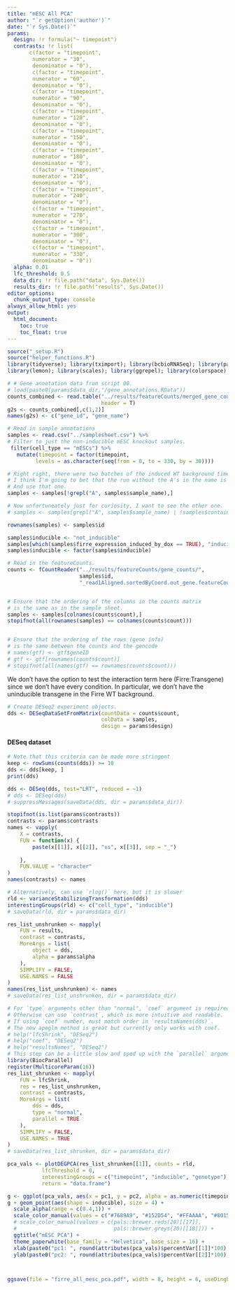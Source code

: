 ```yaml
---
title: "mESC All PCA"
author: "`r getOption('author')`"
date: "`r Sys.Date()`"
params:
  design: !r formula("~ timepoint")
  contrasts: !r list(
       c(factor = "timepoint",
        numerator = "30",
        denominator = "0"),
        c(factor = "timepoint",
        numerator = "60",
        denominator = "0"),
        c(factor = "timepoint",
        numerator = "90",
        denominator = "0"),
        c(factor = "timepoint",
        numerator = "120",
        denominator = "0"),
        c(factor = "timepoint",
        numerator = "150",
        denominator = "0"),
        c(factor = "timepoint",
        numerator = "180",
        denominator = "0"),
        c(factor = "timepoint",
        numerator = "210",
        denominator = "0"),
        c(factor = "timepoint",
        numerator = "240",
        denominator = "0"),
        c(factor = "timepoint",
        numerator = "270",
        denominator = "0"),
        c(factor = "timepoint",
        numerator = "300",
        denominator = "0"),
        c(factor = "timepoint",
        numerator = "330",
        denominator = "0"))
  alpha: 0.01
  lfc_threshold: 0.5
  data_dir: !r file.path("data", Sys.Date())
  results_dir: !r file.path("results", Sys.Date())
editor_options: 
  chunk_output_type: console
always_allow_html: yes
output:
  html_document:
    toc: true
    toc_float: true
---
```


```r
source("_setup.R")
source("helper_functions.R")
library(tidyverse); library(tximport); library(bcbioRNASeq); library(pals)
library(lemon); library(scales); library(ggrepel); library(colorspace)
```

```r
# # Gene annotation data from script 00.
# load(paste0(params$data_dir,"/gene_annotations.RData"))
counts_combined <- read.table("../results/featureCounts/merged_gene_counts.txt",
                              header = T)
g2s <- counts_combined[,c(1,2)]
names(g2s) <- c("gene_id", "gene_name")

# Read in sample annotations
samples <- read.csv("../samplesheet.csv") %>%
# Filter to just the non-inducible mESC knockout samples.
 filter(cell_type == "mESCs") %>%
   mutate(timepoint = factor(timepoint, 
         levels = as.character(seq(from = 0, to = 330, by = 30))))

# Right right, there were two batches of the induced WT background timecourse. 
# I think I'm going to bet that the run without the A's in the name is the more recent run.
# And use that one. 
samples <- samples[!grepl("A", samples$sample_name),]

# Now unfortuneately just for curiosity, I want to see the other one.
# samples <- samples[grepl("A", samples$sample_name) | !samples$contains_itg_dna,]

rownames(samples) <- samples$id

samples$inducible <- "not_inducible"
samples[which(samples$firre_expression_induced_by_dox == TRUE), "inducible"] <- "inducible"
samples$inducible <- factor(samples$inducible)

# Read in the featureCounts.
counts <- fCountReader("../results/featureCounts/gene_counts/",
                       samples$id, 
                       "_read1Aligned.sortedByCoord.out_gene.featureCounts.txt")


# Ensure that the ordering of the columns in the counts matrix 
# is the same as in the sample sheet.
samples <- samples[colnames(counts$count),]
stopifnot(all(rownames(samples) == colnames(counts$count)))


# Ensure that the ordering of the rows (gene info) 
# is the same between the counts and the gencode
# names(gtf) <- gtf$geneID
# gtf <- gtf[rownames(counts$count)]
# stopifnot(all(names(gtf) == rownames(counts$count)))
```

We don't have the option to test the interaction term here 
(Firre:Transgene) since we don't have every condition. In particular,
we don't have the uninducible transgene in the Firre WT background.

```r
# Create DESeq2 experiment objects.
dds <- DESeqDataSetFromMatrix(countData = counts$count, 
                              colData = samples, 
                              design = params$design)
```

#### DESeq dataset

```r
# Note that this criteria can be made more stringent
keep <- rowSums(counts(dds)) >= 10
dds <- dds[keep, ]
print(dds)
```


```r
dds <- DESeq(dds, test="LRT", reduced = ~1)
# dds <- DESeq(dds)
# suppressMessages(saveData(dds, dir = params$data_dir))
```



```r
stopifnot(is.list(params$contrasts))
contrasts <- params$contrasts
names <- vapply(
    X = contrasts,
    FUN = function(x) {
        paste(x[[1]], x[[2]], "vs", x[[3]], sep = "_")
        
    },
    FUN.VALUE = "character"
)
names(contrasts) <- names
```

```r
# Alternatively, can use `rlog()` here, but it is slower
rld <- varianceStabilizingTransformation(dds)
interestingGroups(rld) <- c("cell_type", "inducible")
# saveData(rld, dir = params$data_dir)
```

```r
res_list_unshrunken <- mapply(
    FUN = results,
    contrast = contrasts,
    MoreArgs = list(
        object = dds,
        alpha = params$alpha
    ),
    SIMPLIFY = FALSE,
    USE.NAMES = FALSE
)
names(res_list_unshrunken) <- names
# saveData(res_list_unshrunken, dir = params$data_dir)
```

```r
# For `type` arguments other than "normal", `coef` argument is required.
# Otherwise can use `contrast`, which is more intuitive and readable.
# If using `coef` number, must match order in `resultsNames(dds)`.
# The new apeglm method is great but currently only works with coef.
# help("lfcShrink", "DESeq2")
# help("coef", "DESeq2")
# help("resultsNames", "DESeq2")
# This step can be a little slow and sped up with the `parallel` argument.
library(BiocParallel)
register(MulticoreParam(16))
res_list_shrunken <- mapply(
    FUN = lfcShrink,
    res = res_list_unshrunken,
    contrast = contrasts,
    MoreArgs = list(
        dds = dds,
        type = "normal",
        parallel = TRUE
    ),
    SIMPLIFY = FALSE,
    USE.NAMES = TRUE
)
# saveData(res_list_shrunken, dir = params$data_dir)
```

```r

pca_vals <- plotDEGPCA(res_list_shrunken[[1]], counts = rld,
           lfcThreshold = 0,
           interestingGroups = c("timepoint", "inducible", "genotype"),
           return = "data.frame") 

g <- ggplot(pca_vals, aes(x = pc1, y = pc2, alpha = as.numeric(timepoint), color = genotype))
g + geom_point(aes(shape = inducible), size = 4) + 
  scale_alpha(range = c(0.4,1)) + 
  scale_color_manual(values = c("#7689A9", "#152D54", "#FFAAAA", "#801515")) +
  # scale_color_manual(values = c(pals::brewer.reds(20)[[17]], 
  #                               pals::brewer.greys(20)[[18]])) + 
  ggtitle("mESC PCA") +
  theme_paperwhite(base_family = "Helvetica", base_size = 16) + 
  xlab(paste0("pc1: ", round(attributes(pca_vals)$percentVar[[1]]*100), "% variance")) +
  ylab(paste0("pc2: ", round(attributes(pca_vals)$percentVar[[2]]*100), "% variance"))



ggsave(file = "firre_all_mesc_pca.pdf", width = 8, height = 6, useDingbats=FALSE)

```